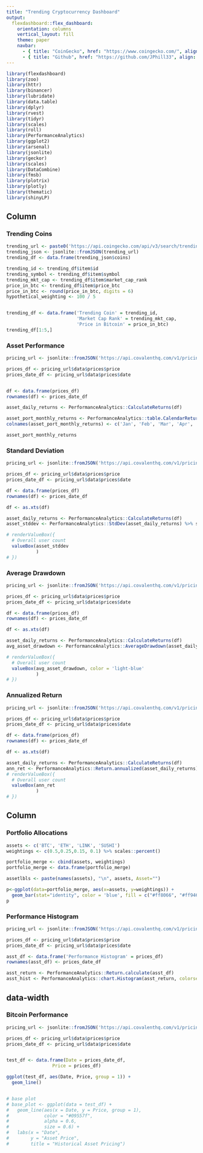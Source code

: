 ```yaml
---
title: "Trending Cryptocurrency Dashboard"
output: 
  flexdashboard::flex_dashboard:
    orientation: columns
    vertical_layout: fill
    theme: paper
    navbar:
      - { title: "CoinGecko", href: "https://www.coingecko.com/", align: right, icon: glyphicon-home}
      - { title: "Github", href: "https://github.com/JPhill33", align: right}
---
```


```r
library(flexdashboard)
library(zoo)
library(httr)
library(binancer)
library(lubridate)
library(data.table)
library(dplyr)
library(rvest)
library(tidyr)
library(scales)
library(roll)
library(PerformanceAnalytics)
library(ggplot2)
library(arsenal)
library(jsonlite)
library(geckor)
library(scales)
library(DataCombine)
library(fmsb)
library(plotrix)
library(plotly)
library(thematic)
library(shinyLP)
```

Column {data-width=275}
-----------------------------------------------------------------------

### Trending Coins

```r
trending_url <- paste0('https://api.coingecko.com/api/v3/search/trending')
trending_json <- jsonlite::fromJSON(trending_url)
trending_df <- data.frame(trending_json$coins)

trending_id <- trending_df$item$id 
trending_symbol <- trending_df$item$symbol
trending_mkt_cap <- trending_df$item$market_cap_rank
price_in_btc <- trending_df$item$price_btc 
price_in_btc <- round(price_in_btc, digits = 6)
hypothetical_weighting <- 100 / 5


trending_df <- data.frame('Trending Coin' = trending_id,
                          'Market Cap Rank' = trending_mkt_cap,
                          'Price in Bitcoin' = price_in_btc)
trending_df[1:5,]
```


### Asset Performance

```r
pricing_url <- jsonlite::fromJSON('https://api.covalenthq.com/v1/pricing/historical/USD/btc/?quote-currency=USD&format=JSON&from=2015-01-01&to=2020-01-01&key=ckey_b4641130045946148e050fd4d29')

prices_df <- pricing_url$data$prices$price
prices_date_df <- pricing_url$data$prices$date 


df <- data.frame(prices_df) 
rownames(df) <- prices_date_df

asset_daily_returns <- PerformanceAnalytics::CalculateReturns(df)

asset_port_monthly_returns <- PerformanceAnalytics::table.CalendarReturns(asset_daily_returns) 
colnames(asset_port_monthly_returns) <- c('Jan', 'Feb', 'Mar', 'Apr', 'May', 'Jun', 'Jul', 'Aug', 'Sep', 'Oct', 'Nov', 'Dec', 'Year')

asset_port_monthly_returns

```


### Standard Deviation

```r

pricing_url <- jsonlite::fromJSON('https://api.covalenthq.com/v1/pricing/historical/USD/btc/?quote-currency=USD&format=JSON&from=2015-01-01&to=2020-01-01&key=ckey_b4641130045946148e050fd4d29')

prices_df <- pricing_url$data$prices$price
prices_date_df <- pricing_url$data$prices$date 

df <- data.frame(prices_df) 
rownames(df) <- prices_date_df

df <- as.xts(df)

asset_daily_returns <- PerformanceAnalytics::CalculateReturns(df)
asset_stddev <- PerformanceAnalytics::StdDev(asset_daily_returns) %>% scales::percent(accuracy = 0.01)

# renderValueBox({
  # Overall user count
  valueBox(asset_stddev 
           )
# })
```


### Average Drawdown

```r

pricing_url <- jsonlite::fromJSON('https://api.covalenthq.com/v1/pricing/historical/USD/btc/?quote-currency=USD&format=JSON&from=2015-01-01&to=2020-01-01&key=ckey_b4641130045946148e050fd4d29')

prices_df <- pricing_url$data$prices$price
prices_date_df <- pricing_url$data$prices$date 

df <- data.frame(prices_df) 
rownames(df) <- prices_date_df

df <- as.xts(df)

asset_daily_returns <- PerformanceAnalytics::CalculateReturns(df)
avg_asset_drawdown <- PerformanceAnalytics::AverageDrawdown(asset_daily_returns) %>% scales::percent(accuracy = 0.01)

# renderValueBox({
  # Overall user count
  valueBox(avg_asset_drawdown, color = 'light-blue' 
           )
# })
```


### Annualized Return

```r

pricing_url <- jsonlite::fromJSON('https://api.covalenthq.com/v1/pricing/historical/USD/btc/?quote-currency=USD&format=JSON&from=2015-01-01&to=2020-01-01&key=ckey_b4641130045946148e050fd4d29')

prices_df <- pricing_url$data$prices$price
prices_date_df <- pricing_url$data$prices$date 

df <- data.frame(prices_df) 
rownames(df) <- prices_date_df

df <- as.xts(df)

asset_daily_returns <- PerformanceAnalytics::CalculateReturns(df)
ann_ret <- PerformanceAnalytics::Return.annualized(asset_daily_returns) %>% scales::percent(accuracy = 0.01)
# renderValueBox({
  # Overall user count
  valueBox(ann_ret 
           )
# })
```


Column {data-width=350}
-----------------------------------------------------------------------

### Portfolio Allocations

```r
assets <- c('BTC', 'ETH', 'LINK', 'SUSHI')
weightings <- c(0.5,0.25,0.15, 0.1) %>% scales::percent() 

portfolio_merge <- cbind(assets, weightings)
portfolio_merge <- data.frame(portfolio_merge)

assetlbls <- paste(names(assets), "\n", assets, Asset="")

p<-ggplot(data=portfolio_merge, aes(x=assets, y=weightings)) +
  geom_bar(stat="identity", color = 'blue', fill = c("#ff8066", "#ff9466", "#ffa866", "#ffc966"))
p
```





### Performance Histogram

```r
pricing_url <- jsonlite::fromJSON('https://api.covalenthq.com/v1/pricing/historical/USD/btc/?quote-currency=USD&format=JSON&from=2015-01-01&to=2020-01-01&key=ckey_b4641130045946148e050fd4d29')

prices_df <- pricing_url$data$prices$price
prices_date_df <- pricing_url$data$prices$date 

asst_df <- data.frame('Performance Histogram' = prices_df)
rownames(asst_df) <- prices_date_df

asst_return <- PerformanceAnalytics::Return.calculate(asst_df)
asst_hist <- PerformanceAnalytics::chart.Histogram(asst_return, colorset = c("#ff8a66"), border.col = 'black', lwd = 3)
```


{data-width=350} 
-----------------------------------------------------------------------

### Bitcoin Performance 

```r
pricing_url <- jsonlite::fromJSON('https://api.covalenthq.com/v1/pricing/historical/USD/btc/?quote-currency=USD&format=JSON&from=2015-01-01&to=2020-01-01&key=ckey_b4641130045946148e050fd4d29')

prices_df <- pricing_url$data$prices$price
prices_date_df <- pricing_url$data$prices$date 


test_df <- data.frame(Date = prices_date_df, 
                 Price = prices_df) 

ggplot(test_df, aes(Date, Price, group = 1)) +
  geom_line()


# base plot
# base_plot <- ggplot(data = test_df) +
#   geom_line(aes(x = Date, y = Price, group = 1), 
#             color = "#09557f",
#             alpha = 0.6,
#             size = 0.6) +
#   labs(x = "Date", 
#        y = "Asset Price",
#        title = "Historical Asset Pricing") 
```


